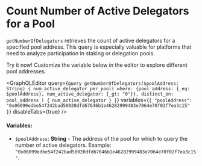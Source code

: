 
# Count Number of Active Delegators for a Pool

`getNumberOfDelegators` retrieves the count of active delegators for a specified pool address. This query is especially valuable for platforms that need to analyze participation in staking or delegation pools.

<Callout type="info">
Try it now! Customize the variable below in the editor to explore different pool addresses.
</Callout>

<GraphQLEditor
  query={`query getNumberOfDelegators($poolAddress: String) {
  num_active_delegator_per_pool(
    where: {pool_address: {_eq: $poolAddress}, num_active_delegator: {_gt: "0"}},
    distinct_on: pool_address
  ) {
    num_active_delegator
  }
}`}
  variables={`{
  "poolAddress": "0x06099edbe54f242bad50020dfd67646b1e46282999483e7064e70f02f7ea3c15"
}`}
  disableTabs={true}
/>

#### Variables:
- `$poolAddress`: **String** - The address of the pool for which to query the number of active delegators. Example: `"0x06099edbe54f242bad50020dfd67646b1e46282999483e7064e70f02f7ea3c15"`.
